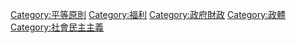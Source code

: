 {{Commons category}}
{{Category main}}
[[Category:平等原則|Category:平等原則]]
[[Category:福利|Category:福利]]
[[Category:政府財政|Category:政府財政]]
[[Category:政體|Category:政體]]
[[Category:社會民主主義|Category:社會民主主義]]